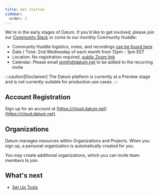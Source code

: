 ```yaml
---
title: Get started
sidebar:
  order: 3
---
```


We're in the early stages of Datum. If you'd like to get involved, please join our [Community Slack](/public-slack) or come to our monthly Community Huddle:

- Community Huddle logistics, notes, and recordings [can be found here](/community-huddle)
- Date / Time: 2nd Wednesday of each month from 12pm - 1pm EST
- Location: No registration required, [public Zoom link](https://link.datum.net/huddle-zoom)
- Calendar: Please email [jsmith@datum.net](mailto:jsmith@datum.net) to be added to the recurring invite

:::caution[Disclaimer]
The Datum platform is currently at a Preview stage and is not currently suitable
for production use cases.
:::

## Account Registration

Sign up for an account at [https://cloud.datum.net](https://cloud.datum.net).

## Organizations

Datum manages resources within Organizations and Projects. When you sign up,
a personal organization is automatically created for you.

You may create additional organizations, which you can invite team members to
join.

## What's next

- [Set Up Tools](../tasks/tools.md)
